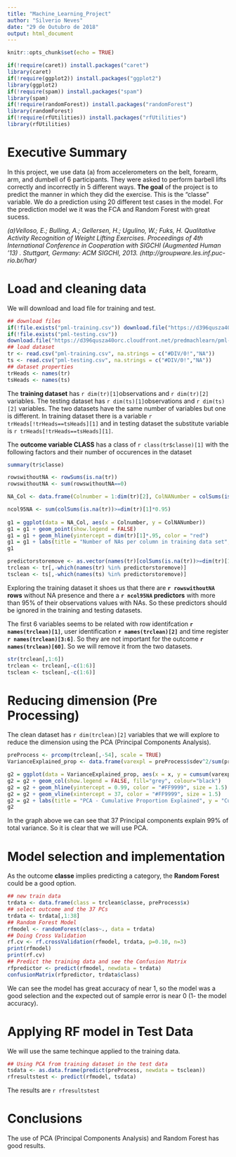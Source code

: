 ```yaml
---
title: "Machine_Learning_Project"
author: "Silverio Neves"
date: "29 de Outubro de 2018"
output: html_document
---
```


```r
knitr::opts_chunk$set(echo = TRUE)

if(!require(caret)) install.packages("caret")
library(caret)
if(!require(ggplot2)) install.packages("ggplot2")
library(ggplot2)
if(!require(spam)) install.packages("spam")
library(spam)
if(!require(randomForest)) install.packages("randomForest")
library(randomForest)
if(!require(rfUtilities)) install.packages("rfUtilities")
library(rfUtilities)
```

# Executive Summary
In this project, we use data (a) from accelerometers on the belt, forearm, arm, and dumbell of 6 participants. They were asked to perform barbell lifts correctly and incorrectly in 5 different ways. **The goal** of the project is to predict the manner in which they did the exercise. This is the "classe" variable. We do a prediction using 20 different test cases in the model.
For the prediction model we it was the FCA and Random Forest with great sucess.

*(a)Velloso, E.; Bulling, A.; Gellersen, H.; Ugulino, W.; Fuks, H. Qualitative Activity Recognition of Weight Lifting Exercises. Proceedings of 4th International Conference in Cooperation with SIGCHI (Augmented Human '13) . Stuttgart, Germany: ACM SIGCHI, 2013. (http://groupware.les.inf.puc-rio.br/har)*

# Load and cleaning data
We will download and load file for training and test.
```r
## download files
if(!file.exists("pml-training.csv")) download.file("https://d396qusza40orc.cloudfront.net/predmachlearn/pml-training.csv", "pml-training.csv" )
if(!file.exists("pml-testing.csv"))
download.file("https://d396qusza40orc.cloudfront.net/predmachlearn/pml-testing.csv", "pml-testing.csv" )
## load dataset
tr <- read.csv("pml-training.csv", na.strings = c("#DIV/0!","NA"))
ts <- read.csv("pml-testing.csv", na.strings = c("#DIV/0!","NA"))
## dataset properties
trHeads <- names(tr)
tsHeads <- names(ts)
```
The **training dataset** has `r dim(tr)[1]`observations and `r dim(tr)[2]` variables. The testing dataset has `r dim(ts)[1]`observations and `r dim(ts)[2]` variables. The two datasets have the same number of variables but one is different. In training dataset there is a variable `r trHeads[!trHeads==tsHeads][1]` and in testing dataset the substitute variable is `r trHeads[!trHeads==tsHeads][1]`.

The **outcome variable CLASS** has a class of `r class(tr$classe)[1]` with the following factors and their number of occurences in the dataset
```r
summary(tr$classe)
```


```r
rowswithoutNA <- rowSums(is.na(tr))
rowswithoutNA <- sum(rowswithoutNA==0)

NA_Col <- data.frame(Colnumber = 1:dim(tr)[2], ColNANumber = colSums(is.na(tr)))

ncol95NA <- sum(colSums(is.na(tr))>=dim(tr)[1]*0.95)
                     
g1 = ggplot(data = NA_Col, aes(x = Colnumber, y = ColNANumber))
g1 = g1 + geom_point(show.legend = FALSE)
g1 = g1 + geom_hline(yintercept = dim(tr)[1]*.95, color = "red")
g1 = g1 + labs(title = "Number of NAs per column in training data set", y = "Numer of NAs",x = "Column Number")
g1

predictorstoremove <- as.vector(names(tr)[colSums(is.na(tr))>=dim(tr)[1]*0.95])
trclean <- tr[,-which(names(tr) %in% predictorstoremove)]
tsclean <- ts[,-which(names(ts) %in% predictorstoremove)]

```

Exploring the training dataset it shoes us that there are **`r rowswithoutNA` rows** without NA presence and there a **`r ncol95NA` predictors** with more than 95% of their observations values with NAs. So these predictors should be ignored in the training and testing datasets.

The first 6 variables seems to be related with row identifcation **`r names(trclean)[1]`**, user identification **`r names(trclean)[2]`** and time register **`r names(trclean)[3:6]`**. So they are not important for the outcome **`r names(trclean)[60]`**. So we will remove it from the two datasets.

```r
str(trclean[,1:6])
trclean <- trclean[,-c(1:6)]
tsclean <- tsclean[,-c(1:6)]
```


# Reducing dimension (Pre Processing)

The clean dataset has `r dim(trclean)[2]` variables that we will explore to reduce the dimension using the PCA (Principal Components Analysis).

```r
preProcess <- prcomp(trclean[,-54], scale = TRUE)
VarianceExplained_prop <- data.frame(varexpl = preProcess$sdev^2/sum(preProcess$sdev^2), x = c(1:(dim(trclean)[2]-1)))

g2 = ggplot(data = VarianceExplained_prop, aes(x = x, y = cumsum(varexpl)))
g2 = g2 + geom_col(show.legend = FALSE, fill="grey", colour="black")
g2 = g2 + geom_hline(yintercept = 0.99, color = "#FF9999", size = 1.5)
g2 = g2 + geom_vline(xintercept = 37, color = "#FF9999", size = 1.5)
g2 = g2 + labs(title = "PCA - Cumulative Proportion Explained", y = "Cumulative Proportion",x = "Principal Component", subtitle = "37 PCs explained 99%")
g2

```

In the graph above we can see that 37 Principal components explain 99% of total variance. So it is clear that we will use PCA.

# Model selection and implementation
As the outcome **classe** implies predicting a category, the **Random Forest** could be a good option.

```r
## new train data
trdata <- data.frame(class = trclean$classe, preProcess$x)
## select outcome and the 37 PCs
trdata <- trdata[,1:38]
## Random Forest Model
rfmodel <- randomForest(class~., data = trdata)
## Doing Cross Validation
rf.cv <- rf.crossValidation(rfmodel, trdata, p=0.10, n=3) 
print(rfmodel)
print(rf.cv)
## Predict the training data and see the Confusion Matrix
rfpredictor <- predict(rfmodel, newdata = trdata)
confusionMatrix(rfpredictor, trdata$class)
```

We can see the model has great accuracy of near 1, so the model was a good selection and the expected out of sample error is near 0 (1- the model accuracy). 

# Applying RF model in Test Data
We will use the same techinque applied to the training data.
```r
## Using PCA from training dataset in the test data
tsdata <- as.data.frame(predict(preProcess, newdata = tsclean))
rfresultstest <- predict(rfmodel, tsdata)
```
The results are `r rfresultstest`

# Conclusions
The use of PCA (Principal Components Analysis) and Random Forest has good results.








